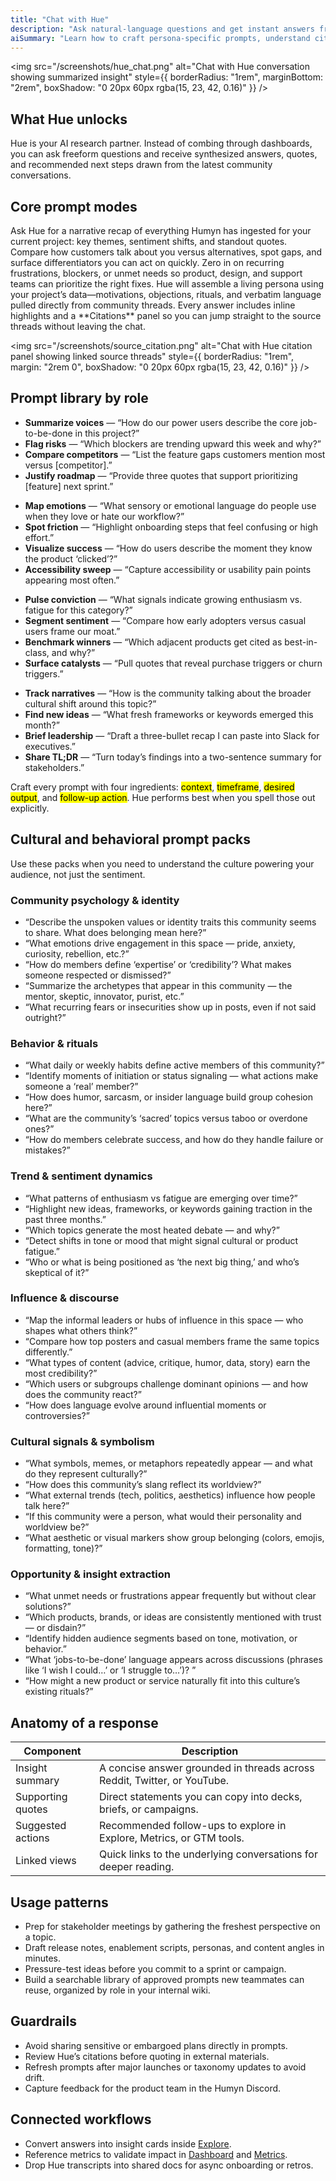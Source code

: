 ```yaml
---
title: "Chat with Hue"
description: "Ask natural-language questions and get instant answers from Humyn"
aiSummary: "Learn how to craft persona-specific prompts, understand citation-backed answers, and turn Hue responses into actionable insight."
---
```


<img
  src="/screenshots/hue_chat.png"
  alt="Chat with Hue conversation showing summarized insight"
  style={{ borderRadius: "1rem", marginBottom: "2rem", boxShadow: "0 20px 60px rgba(15, 23, 42, 0.16)" }}
/>

## What Hue unlocks

Hue is your AI research partner. Instead of combing through dashboards, you can ask freeform questions and receive synthesized answers, quotes, and recommended next steps drawn from the latest community conversations.

## Core prompt modes

<Columns cols={2}>
  <Card title="Tell me about my project" icon="lightbulb">
    Ask Hue for a narrative recap of everything Humyn has ingested for your current project: key themes, sentiment shifts, and standout quotes.
  </Card>
  <Card title="Competitive opportunities" icon="trophy">
    Compare how customers talk about you versus alternatives, spot gaps, and surface differentiators you can act on quickly.
  </Card>
  <Card title="Common pain points" icon="circle-exclamation">
    Zero in on recurring frustrations, blockers, or unmet needs so product, design, and support teams can prioritize the right fixes.
  </Card>
  <Card title="Generate a persona" icon="users">
    Hue will assemble a living persona using your project’s data—motivations, objections, rituals, and verbatim language pulled directly from community threads.
  </Card>
</Columns>

<Callout>
Every answer includes inline highlights and a **Citations** panel so you can jump straight to the source threads without leaving the chat.
</Callout>

<img
  src="/screenshots/source_citation.png"
  alt="Chat with Hue citation panel showing linked source threads"
  style={{ borderRadius: "1rem", margin: "2rem 0", boxShadow: "0 20px 60px rgba(15, 23, 42, 0.16)" }}
/>

## Prompt library by role

<Accordion>
  <AccordionItem title="Product managers">
    <ul>
      <li><strong>Summarize voices</strong> — “How do our power users describe the core job-to-be-done in this project?”</li>
      <li><strong>Flag risks</strong> — “Which blockers are trending upward this week and why?”</li>
      <li><strong>Compare competitors</strong> — “List the feature gaps customers mention most versus [competitor].”</li>
      <li><strong>Justify roadmap</strong> — “Provide three quotes that support prioritizing [feature] next sprint.”</li>
    </ul>
  </AccordionItem>
  <AccordionItem title="Product designers">
    <ul>
      <li><strong>Map emotions</strong> — “What sensory or emotional language do people use when they love or hate our workflow?”</li>
      <li><strong>Spot friction</strong> — “Highlight onboarding steps that feel confusing or high effort.”</li>
      <li><strong>Visualize success</strong> — “How do users describe the moment they know the product ‘clicked’?”</li>
      <li><strong>Accessibility sweep</strong> — “Capture accessibility or usability pain points appearing most often.”</li>
    </ul>
  </AccordionItem>
  <AccordionItem title="Investors & analysts">
    <ul>
      <li><strong>Pulse conviction</strong> — “What signals indicate growing enthusiasm vs. fatigue for this category?”</li>
      <li><strong>Segment sentiment</strong> — “Compare how early adopters versus casual users frame our moat.”</li>
      <li><strong>Benchmark winners</strong> — “Which adjacent products get cited as best-in-class, and why?”</li>
      <li><strong>Surface catalysts</strong> — “Pull quotes that reveal purchase triggers or churn triggers.”</li>
    </ul>
  </AccordionItem>
  <AccordionItem title="General operators">
    <ul>
      <li><strong>Track narratives</strong> — “How is the community talking about the broader cultural shift around this topic?”</li>
      <li><strong>Find new ideas</strong> — “What fresh frameworks or keywords emerged this month?”</li>
      <li><strong>Brief leadership</strong> — “Draft a three-bullet recap I can paste into Slack for executives.”</li>
      <li><strong>Share TL;DR</strong> — “Turn today’s findings into a two-sentence summary for stakeholders.”</li>
    </ul>
  </AccordionItem>
</Accordion>

<Callout>
Craft every prompt with four ingredients: <mark>context</mark>, <mark>timeframe</mark>, <mark>desired output</mark>, and <mark>follow-up action</mark>. Hue performs best when you spell those out explicitly.
</Callout>

## Cultural and behavioral prompt packs

Use these packs when you need to understand the culture powering your audience, not just the sentiment.

### Community psychology & identity

- “Describe the unspoken values or identity traits this community seems to share. What does belonging mean here?”  
- “What emotions drive engagement in this space — pride, anxiety, curiosity, rebellion, etc.?”  
- “How do members define ‘expertise’ or ‘credibility’? What makes someone respected or dismissed?”  
- “Summarize the archetypes that appear in this community — the mentor, skeptic, innovator, purist, etc.”  
- “What recurring fears or insecurities show up in posts, even if not said outright?”  

### Behavior & rituals

- “What daily or weekly habits define active members of this community?”  
- “Identify moments of initiation or status signaling — what actions make someone a ‘real’ member?”  
- “How does humor, sarcasm, or insider language build group cohesion here?”  
- “What are the community’s ‘sacred’ topics versus taboo or overdone ones?”  
- “How do members celebrate success, and how do they handle failure or mistakes?”  

### Trend & sentiment dynamics

- “What patterns of enthusiasm vs fatigue are emerging over time?”  
- “Highlight new ideas, frameworks, or keywords gaining traction in the past three months.”  
- “Which topics generate the most heated debate — and why?”  
- “Detect shifts in tone or mood that might signal cultural or product fatigue.”  
- “Who or what is being positioned as ‘the next big thing,’ and who’s skeptical of it?”  

### Influence & discourse

- “Map the informal leaders or hubs of influence in this space — who shapes what others think?”  
- “Compare how top posters and casual members frame the same topics differently.”  
- “What types of content (advice, critique, humor, data, story) earn the most credibility?”  
- “Which users or subgroups challenge dominant opinions — and how does the community react?”  
- “How does language evolve around influential moments or controversies?”  

### Cultural signals & symbolism

- “What symbols, memes, or metaphors repeatedly appear — and what do they represent culturally?”  
- “How does this community’s slang reflect its worldview?”  
- “What external trends (tech, politics, aesthetics) influence how people talk here?”  
- “If this community were a person, what would their personality and worldview be?”  
- “What aesthetic or visual markers show group belonging (colors, emojis, formatting, tone)?”  

### Opportunity & insight extraction

- “What unmet needs or frustrations appear frequently but without clear solutions?”  
- “Which products, brands, or ideas are consistently mentioned with trust — or disdain?”  
- “Identify hidden audience segments based on tone, motivation, or behavior.”  
- “What ‘jobs-to-be-done’ language appears across discussions (phrases like ‘I wish I could…’ or ‘I struggle to…’)? ”  
- “How might a new product or service naturally fit into this culture’s existing rituals?”  

## Anatomy of a response

| Component | Description |
| --- | --- |
| Insight summary | A concise answer grounded in threads across Reddit, Twitter, or YouTube. |
| Supporting quotes | Direct statements you can copy into decks, briefs, or campaigns. |
| Suggested actions | Recommended follow-ups to explore in Explore, Metrics, or GTM tools. |
| Linked views | Quick links to the underlying conversations for deeper reading. |

## Usage patterns

- Prep for stakeholder meetings by gathering the freshest perspective on a topic.  
- Draft release notes, enablement scripts, personas, and content angles in minutes.  
- Pressure-test ideas before you commit to a sprint or campaign.  
- Build a searchable library of approved prompts new teammates can reuse, organized by role in your internal wiki.

## Guardrails

- Avoid sharing sensitive or embargoed plans directly in prompts.  
- Review Hue’s citations before quoting in external materials.  
- Refresh prompts after major launches or taxonomy updates to avoid drift.  
- Capture feedback for the product team in the Humyn Discord.

## Connected workflows

- Convert answers into insight cards inside [Explore](/core-features/explore).  
- Reference metrics to validate impact in [Dashboard](/core-features/dashboard) and [Metrics](/core-features/metrics).  
- Drop Hue transcripts into shared docs for async onboarding or retros.
